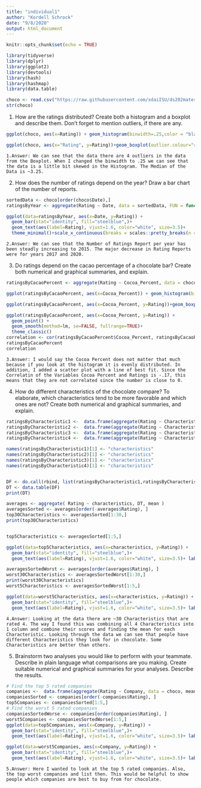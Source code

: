 ```yaml
---
title: "individual1"
author: "Kordell Schrock"
date: "9/8/2020"
output: html_document
---
```


```r
knitr::opts_chunk$set(echo = TRUE)
```
```r
library(tidyverse)
library(dplyr)
library(ggplot2)
library(devtools)
library(hash)
library(hashmap)
library(data.table)

choco <- read.csv("https://raw.githubusercontent.com/xdaiISU/ds202materials/master/hwlabs/data/choco.csv") 
str(choco) 
```
1. How are the ratings distributed? Create both a histogram and a boxplot and describe them. Don’t forget to mention outliers, if there are any.
```r
ggplot(choco, aes(x=Rating)) + geom_histogram(binwidth=.25,color = "black", fill = "gray")+ labs(title="Histogram of Ratings of Choco Bins=.25") + geom_vline(aes(xintercept=median(Rating)), color="blue", linetype="dashed") +scale_x_continuous(breaks = scales::pretty_breaks(n = 12)) 

ggplot(choco, aes(x="Rating", y=Rating))+geom_boxplot(outlier.colour="red", outlier.shape=8, outlier.size=4, color='blue') + labs(title="Ratings")


```

  
  
    1.Answer: We can see that the data there are 4 outliers in the data from the Boxplot. When I changed the binwidth to .25 we can see that the data is a little bit skewed in the Histogram. The Median of the Data is ~3.25.
    
2. How does the number of ratings depend on the year? Draw a bar chart of the number of reports.   
```r
sortedData <- choco[order(choco$Date),]
ratingsByYear <- aggregate(Rating ~ Date, data = sortedData, FUN = function(x){NROW(x)})

ggplot(data=ratingsByYear, aes(x=Date, y=Rating)) +
  geom_bar(stat="identity", fill="steelblue",)+
  geom_text(aes(label=Rating), vjust=1.6, color="white", size=3.5)+
  theme_minimal()+scale_x_continuous(breaks = scales::pretty_breaks(n = 10)) + labs(title="Number of Ratings by Year")


```

    2.Answer: We can see that the Number of Ratings Report per year has been steadly increasing to 2015. The major decrease in Rating Reports were for years 2017 and 2020.

3. Do ratings depend on the cacao percentage of a chocolate bar? Create both numerical and graphical summaries, and explain.
```r
ratingsByCacaoPercent <- aggregate(Rating ~ Cocoa_Percent, data = choco, mean)

ggplot(ratingsByCacaoPercent, aes(x=Cocoa_Percent)) + geom_histogram(bins = 12, color = "black", fill = "gray")+ geom_vline(aes(xintercept=median(Cocoa_Percent)), color="blue", linetype="dashed") +scale_x_continuous(breaks = scales::pretty_breaks(n = 12)) 

ggplot(ratingsByCacaoPercent, aes(x=Cocoa_Percent, y=Rating))+geom_boxplot(outlier.colour="red", outlier.shape=8, outlier.size=4, color='blue') + labs(title="Ratings")

ggplot(ratingsByCacaoPercent, aes(x=Cocoa_Percent, y=Rating)) +
  geom_point() + 
  geom_smooth(method=lm, se=FALSE, fullrange=TRUE)+
  theme_classic()
correlation <- cor(ratingsByCacaoPercent$Cocoa_Percent, ratingsByCacaoPercent$Rating)
ratingsByCacaoPercent
correlation
```
    
    3.Answer: I would say the Cocoa Percent does not matter that much because if you look at the histogram it is evenly distributed. In addition, I added a scatter plot with a line of best fit. Since the Correlatin of the Variables Cocoa Percent and Ratings is -.17, this means that they are not correlated since the number is close to 0.

4. How do different characteristics of the chocolate compare? To elaborate, which characteristics tend to be more favorable and which ones are not? Create both numerical and graphical summaries, and explain.
```r
ratingsByCharacteristic1 <-  data.frame(aggregate(Rating ~ Characteristics1, data = choco, mean))
ratingsByCharacteristic2 <-  data.frame(aggregate(Rating ~ Characteristics2, data = choco, mean))
ratingsByCharacteristic3 <-  data.frame(aggregate(Rating ~ Characteristics3, data = choco, mean))
ratingsByCharacteristic4 <-  data.frame(aggregate(Rating ~ Characteristics4, data = choco, mean))

names(ratingsByCharacteristic1)[1] <- "characteristics"
names(ratingsByCharacteristic2)[1] <- "characteristics"
names(ratingsByCharacteristic3)[1] <- "characteristics"
names(ratingsByCharacteristic4)[1] <- "characteristics"


DF <- do.call(rbind, list(ratingsByCharacteristic1,ratingsByCharacteristic2,ratingsByCharacteristic3,ratingsByCharacteristic4))
DT <- data.table(DF)
print(DT)

averages <- aggregate( Rating ~ characteristics, DT, mean )
averagesSorted <- averages[order(-averages$Rating), ]
top30Characteristics <- averagesSorted[1:30,]
print(top30Characteristics)


top5Characteristics <- averagesSorted[1:5,]

ggplot(data=top5Characteristics, aes(x=characteristics, y=Rating)) +
  geom_bar(stat="identity", fill="steelblue",)+
  geom_text(aes(label=Rating), vjust=1.6, color="white", size=3.5)+ labs(title="Top 5 Rated Characteristics")

averagesSortedWorst <- averages[order(averages$Rating), ]
worst30Characteristics <- averagesSortedWorst[1:30,]
print(worst30Characteristics)
worst5Characteristics <- averagesSortedWorst[1:5,]

ggplot(data=worst5Characteristics, aes(x=characteristics, y=Rating)) +
  geom_bar(stat="identity", fill="steelblue",)+
  geom_text(aes(label=Rating), vjust=1.6, color="white", size=3.5)+ labs(title="Worst 5 Rated Characteristics")

```
    
    4.Answer: Looking at the data there are ~30 Characteristics that are rated 4. The way I found this was combining all 4 Characteristics into 1 column and combine their scores and finding the mean for each Characteristic. Looking through the data we can see that people have different Characteristics they look for in chocolate. Some Characteristics are better than others. 

5. Brainstorm two analyses you would like to perform with your teammate. Describe in plain language what comparisons are you making. Create suitable numerical and graphical summaries for your analyses. Describe the results.
```r
# Find the top 5 rated companies 
companies <-  data.frame(aggregate(Rating ~ Company, data = choco, mean))
companiesSorted <- companies[order(-companies$Rating), ]
top5Companies <- companiesSorted[1:5,]
# Find the worst 5 rated companies 
companiesSortedWorse <- companies[order(companies$Rating), ]
worst5Companies <- companiesSortedWorse[1:5,]
ggplot(data=top5Companies, aes(x=Company, y=Rating)) +
  geom_bar(stat="identity", fill="steelblue",)+
  geom_text(aes(label=Rating), vjust=1.6, color="white", size=3.5)+ labs(title="Top 5 Rated Companies To Buy From")

ggplot(data=worst5Companies, aes(x=Company, y=Rating)) +
  geom_bar(stat="identity", fill="steelblue",)+
  geom_text(aes(label=Rating), vjust=1.6, color="white", size=3.5)+ labs(title="Worst 5 Rated Companies Not To Buy From")


```
    
    5.Answer: Here I wanted to look at the top 5 rated companies. Also, the top worst companies and list then. This would be helpful to show people which companies are best to buy from for chocolate.


